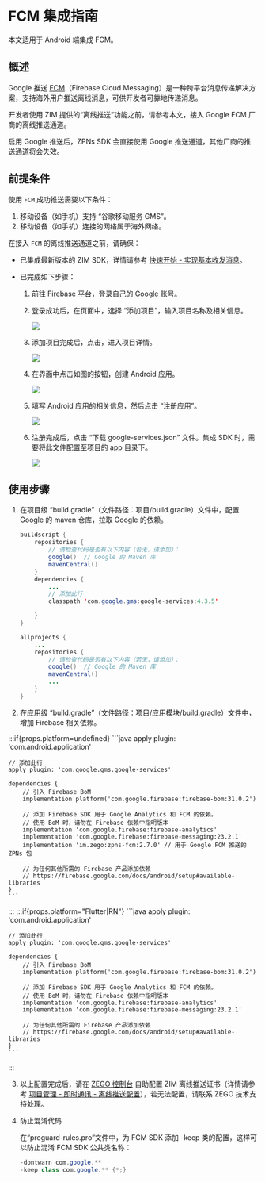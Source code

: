 # FCM 集成指南


<Note title="说明">
本文适用于 Android 端集成 FCM。
</Note>

## 概述

Google 推送 [FCM](https://firebase.google.com)（Firebase Cloud Messaging）是一种跨平台消息传递解决方案，支持海外用户推送离线消息，可供开发者可靠地传递消息。

开发者使用 ZIM 提供的“离线推送”功能之前，请参考本文，接入 Google FCM 厂商的离线推送通道。  

<Warning title="注意">
启用 Google 推送后，ZPNs SDK 会直接使用 Google 推送通道，其他厂商的推送通道将会失效。
</Warning>

## 前提条件

使用 `FCM` 成功推送需要以下条件：
 
1. 移动设备（如手机）支持 “谷歌移动服务 GMS”。
2. 移动设备（如手机）连接的网络属于海外网络。

在接入 `FCM` 的离线推送通道之前，请确保：

- 已集成最新版本的 ZIM SDK，详情请参考 [快速开始 - 实现基本收发消息](./../Send%20and%20receive%20messages.mdx)。
- 已完成如下步骤：

    1. 前往 [Firebase 平台](https://console.firebase.google.com/)，登录自己的 [Google 账号](https://support.google.com/accounts/answer/27441?hl=zh-Hans&ref_topic=3382296)。
    
    2. 登录成功后，在页面中，选择 “添加项目”，输入项目名称及相关信息。
    
        <Frame width="512" height="auto" caption=""><img src="https://storage.zego.im/sdk-doc/Pics/ZIM/Android/add_project.png" /></Frame>
    
    3. 添加项目完成后，点击，进入项目详情。

        <Frame width="512" height="auto" caption=""><img src="https://storage.zego.im/sdk-doc/Pics/ZIM/Android/project_info.png" /></Frame>

    4. 在界面中点击如图的按钮，创建 Android 应用。

        <Frame width="512" height="auto" caption=""><img src="https://storage.zego.im/sdk-doc/Pics/ZIM/Android/create_app.png" /></Frame>

    5. 填写 Android 应用的相关信息，然后点击 “注册应用”。

        <Frame width="512" height="auto" caption=""><img src="https://storage.zego.im/sdk-doc/Pics/ZIM/Android/add_app_info.png" /></Frame>

    6. 注册完成后，点击 “下载 google-services.json” 文件。集成 SDK 时，需要将此文件配置至项目的 app 目录下。

        <Frame width="512" height="auto" caption=""><img src="https://storage.zego.im/sdk-doc/Pics/ZIM/Android/download_google_json.png" /></Frame>
   
## 使用步骤

1. 在项目级 “build.gradle”（文件路径：项目/build.gradle）文件中，配置 Google 的 maven 仓库，拉取 Google 的依赖。

    ```java
    buildscript {
        repositories {
            // 请检查代码是否有以下内容（若无，请添加）：
            google()  // Google 的 Maven 库
            mavenCentral()
        }
        dependencies {
            ...
            // 添加此行
            classpath 'com.google.gms:google-services:4.3.5'

        }
    }

    allprojects {
        ...
        repositories {
            // 请检查代码是否有以下内容（若无，请添加）：
            google()  // Google 的 Maven 库
            mavenCentral()
            ...
        }
    }
    ```

2. 在应用级 “build.gradle”（文件路径：项目/应用模块/build.gradle）文件中，增加 Firebase 相关依赖。

:::if{props.platform=undefined}
    ```java
    apply plugin: 'com.android.application'

    // 添加此行
    apply plugin: 'com.google.gms.google-services'

    dependencies {
        // 引入 Firebase BoM
        implementation platform('com.google.firebase:firebase-bom:31.0.2')

        // 添加 Firebase SDK 用于 Google Analytics 和 FCM 的依赖。 
        // 使用 BoM 时，请勿在 Firebase 依赖中指明版本
        implementation 'com.google.firebase:firebase-analytics'
        implementation 'com.google.firebase:firebase-messaging:23.2.1' 
        implementation 'im.zego:zpns-fcm:2.7.0' // 用于 Google FCM 推送的 ZPNs 包

        // 为任何其他所需的 Firebase 产品添加依赖
        // https://firebase.google.com/docs/android/setup#available-libraries
    }
    ```
:::
:::if{props.platform="Flutter|RN"}
    ```java
    apply plugin: 'com.android.application'

    // 添加此行
    apply plugin: 'com.google.gms.google-services'

    dependencies {
        // 引入 Firebase BoM
        implementation platform('com.google.firebase:firebase-bom:31.0.2')

        // 添加 Firebase SDK 用于 Google Analytics 和 FCM 的依赖。 
        // 使用 BoM 时，请勿在 Firebase 依赖中指明版本
        implementation 'com.google.firebase:firebase-analytics'
        implementation 'com.google.firebase:firebase-messaging:23.2.1' 

        // 为任何其他所需的 Firebase 产品添加依赖
        // https://firebase.google.com/docs/android/setup#available-libraries
    }
    ```
:::
    
3. 以上配置完成后，请在 [ZEGO 控制台](https://console.zego.im/) 自助配置 ZIM 离线推送证书（详情请参考 [项目管理 - 即时通讯 - 离线推送配置](https://doc-zh.zego.im/article/16233)），若无法配置，请联系 ZEGO 技术支持处理。

4. 防止混淆代码

    在“proguard-rules.pro”文件中，为 FCM SDK 添加 -keep 类的配置，这样可以防止混淆 FCM SDK 公共类名称：

    ```java
    -dontwarn com.google.**
    -keep class com.google.** {*;}
    ```
